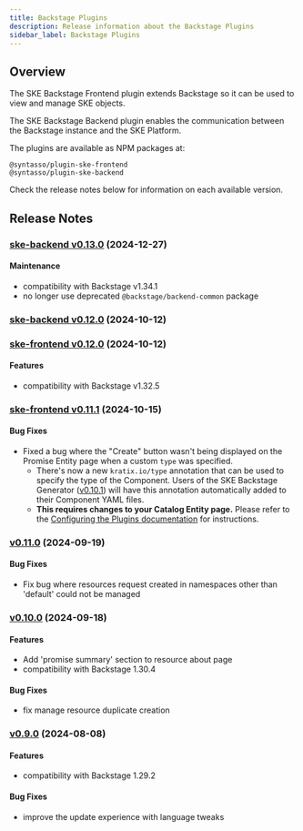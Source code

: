 ```yaml
---
title: Backstage Plugins
description: Release information about the Backstage Plugins
sidebar_label: Backstage Plugins
---
```


## Overview

The SKE Backstage Frontend plugin extends Backstage so it can be used to view
and manage SKE objects.

The SKE Backstage Backend plugin enables the communication between the Backstage
instance and the SKE Platform.

The plugins are available as NPM packages at:

```
@syntasso/plugin-ske-frontend
@syntasso/plugin-ske-backend
```

Check the release notes below for information on each available version.

## Release Notes

### [ske-backend v0.13.0](http://syntasso-enterprise-releases.s3-website.eu-west-2.amazonaws.com/#backstage/ske-backend-v0.13.0/) (2024-12-27)

#### Maintenance

* compatibility with Backstage v1.34.1
* no longer use deprecated `@backstage/backend-common` package

### [ske-backend v0.12.0](http://syntasso-enterprise-releases.s3-website.eu-west-2.amazonaws.com/#backstage/ske-backend-v0.12.0/) (2024-10-12)
### [ske-frontend v0.12.0](http://syntasso-enterprise-releases.s3-website.eu-west-2.amazonaws.com/#backstage/ske-frontend-v0.12.0/) (2024-10-12)

#### Features

* compatibility with Backstage v1.32.5

### [ske-frontend v0.11.1](http://syntasso-enterprise-releases.s3-website.eu-west-2.amazonaws.com/#backstage/ske-frontend-v0.11.1/) (2024-10-15)

#### Bug Fixes

* Fixed a bug where the "Create" button wasn't being displayed on the Promise Entity page when a custom `type` was specified.
    - There's now a new `kratix.io/type` annotation that can be used to specify the type of the Component. Users of the SKE Backstage Generator ([v0.10.1](aspects/backstage-generator#v0.10.1)) will have this annotation automatically added to their Component YAML files.
    - **This requires changes to your Catalog Entity page.** Please refer to the [Configuring the Plugins documentation](../integrations/backstage/plugins#update-the-entitypage) for instructions.

### [v0.11.0](http://syntasso-enterprise-releases.s3-website.eu-west-2.amazonaws.com/#backstage/v0.11.0/) (2024-09-19)

#### Bug Fixes

* Fix bug where resources request created in namespaces other than 'default' could not be managed

### [v0.10.0](http://syntasso-enterprise-releases.s3-website.eu-west-2.amazonaws.com/#backstage/v0.10.0/) (2024-09-18)

#### Features

* Add 'promise summary' section to resource about page
* compatibility with Backstage 1.30.4

#### Bug Fixes

* fix manage resource duplicate creation

### [v0.9.0](http://syntasso-enterprise-releases.s3-website.eu-west-2.amazonaws.com/#backstage/v0.9.0/) (2024-08-08)

#### Features

* compatibility with Backstage 1.29.2

#### Bug Fixes

* improve the update experience with language tweaks
